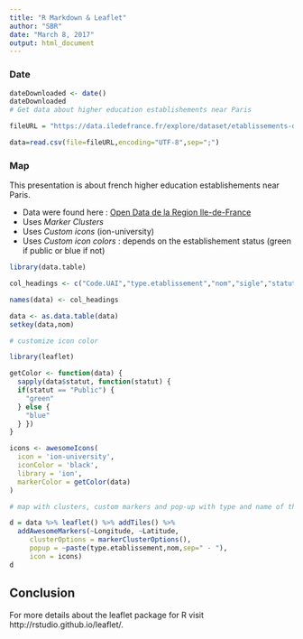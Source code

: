 ```yaml
---
title: "R Markdown & Leaflet"
author: "SBR"
date: "March 8, 2017"
output: html_document
---
```


### Date
```r
dateDownloaded <- date()
dateDownloaded
# Get data about higher education establishements near Paris

fileURL = "https://data.iledefrance.fr/explore/dataset/etablissements-denseignement-superieur/download/?format=csv&timezone=Europe/Berlin&use_labels_for_header=true"

data=read.csv(file=fileURL,encoding="UTF-8",sep=";")
```
### Map

This presentation is about french higher education establishements near Paris.

- Data were found here : [Open Data de la Region Ile-de-France](https://data.iledefrance.fr)
- Uses *Marker Clusters*
- Uses *Custom icons* (ion-university)
- Uses *Custom icon colors* : depends on the establishement status (green if public or blue if not) 
 
```r
library(data.table)

col_headings <- c("Code.UAI","type.etablissement","nom","sigle","statut","tutelle","universite","adresse","CP","commune","departement","academie","Latitude","Longitude","X.Y","lien.site.onisep.fr")

names(data) <- col_headings

data <- as.data.table(data)
setkey(data,nom)

# customize icon color

library(leaflet)

getColor <- function(data) {
  sapply(data$statut, function(statut) {
  if(statut == "Public") {
    "green"
  } else {
    "blue"
  } })
}

icons <- awesomeIcons(
  icon = 'ion-university',
  iconColor = 'black',
  library = 'ion',
  markerColor = getColor(data)
)

# map with clusters, custom markers and pop-up with type and name of the establishement

d = data %>% leaflet() %>% addTiles() %>% 
  addAwesomeMarkers(~Longitude, ~Latitude,
     clusterOptions = markerClusterOptions(), 
     popup = ~paste(type.etablissement,nom,sep=" - "), 
     icon = icons)
d

```

## Conclusion

For more details about the leaflet package for R 
visit http://rstudio.github.io/leaflet/.

